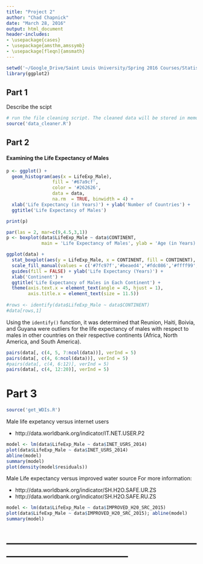 ```yaml
---
title: "Project 2"
author: "Chad Chapnick"
date: "March 28, 2016"
output: html_document
header-includes:
- \usepackage{cases}
- \usepackage{amsthm,amssymb}
- \usepackage[fleqn]{amsmath}
---
```


```r
setwd('~/Google_Drive/Saint Louis University/Spring 2016 Courses/Statistics/Project_2')
library(ggplot2)
```

## Part 1
Describe the scipt
```r
# run the file cleaning script. The cleaned data will be stored in memory
source('data_cleaner.R')
```

## Part 2
#### Examining the Life Expectancy of Males
```r
p <- ggplot() +
  geom_histogram(aes(x = LifeExp_Male),
                 fill = '#67a9cf',
                 color = '#262626',
                 data = data,
                 na.rm  = TRUE, binwidth = 4) + 
  xlab('Life Expectancy (in Years)') + ylab('Number of Countries') +
  ggtitle('Life Expectancy of Males')

print(p)
```


```r
par(las = 2, mar=c(9,4.5,3,1))
p <- boxplot(data$LifeExp_Male ~ data$CONTINENT, 
             main = 'Life Expectancy of Males', ylab = 'Age (in Years)')
```
```r
ggplot(data) + 
  stat_boxplot(aes(y = LifeExp_Male, x = CONTINENT, fill = CONTINENT), na.rm = TRUE) + 
  scale_fill_manual(values = c('#7fc97f','#beaed4','#fdc086','#ffff99','#386cb0','#f0027f')) +
  guides(fill = FALSE) + ylab('Life Expectancy (Years)') +
  xlab('Continent') +  
  ggtitle('Life Expectancy of Males in Each Continent') + 
  theme(axis.text.x = element_text(angle = 45, hjust = 1),
        axis.title.x = element_text(size = 11.5)) 
   
#rows <- identify(data$LifeExp_Male ~ data$CONTINENT)
#data[rows,1]
```

Using the ```identify()``` function, it was determined that Reunion, Haiti, Boivia, and Guyana were outliers for the life expectancy of males with respect to males in other countries on their respective continents (Africa, North America, and South America).


```r
pairs(data[, c(4, 5, 7:ncol(data))], verInd = 5)
pairs(data[, c(4, 6:ncol(data))], verInd = 5)
#pairs(data[, c(4, 6:12)], verInd = 5)
pairs(data[, c(4, 12:20)], verInd = 5)
```

# Part 3
```r
source('get_WDIs.R')
```

Male life expetancy versus internet users

 - http://data.worldbank.org/indicator/IT.NET.USER.P2
 
```r
model <- lm(data$LifeExp_Male ~ data$INET_USRS_2014)
plot(data$LifeExp_Male ~ data$INET_USRS_2014)
abline(model)
summary(model)
plot(density(model$residuals))
```

Male Life expectancy versus improved water source
For more information:

 - http://data.worldbank.org/indicator/SH.H2O.SAFE.UR.ZS
 - http://data.worldbank.org/indicator/SH.H2O.SAFE.RU.ZS
 
```r
model <- lm(data$LifeExp_Male ~ data$IMPROVED_H20_SRC_2015)
plot(data$LifeExp_Male ~ data$IMPROVED_H20_SRC_2015); abline(model)
summary(model)
```

# -----------------------------------------------------------------------------------------